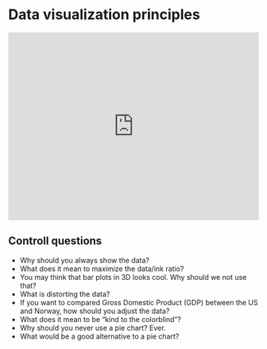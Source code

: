 # Data visualization principles

<div style='padding:75% 0 0 0;position:relative;'>
<iframe src='https://vimeo.com/showcase/11484032/embed?portrait=0&byline=0' allowfullscreen frameborder='0' style='position:absolute;top:0;left:0;width:100%;height:100%;'>
</iframe>
</div>


## Controll questions

- Why should you always show the data?
- What does it mean to maximize the data/ink ratio?
- You may think that bar plots in 3D looks cool. Why should we not use that?
- What is distorting the data?
- If you want to compared Gross Domestic Product (GDP) between the US and Norway, how should you adjust the data?
- What does it mean to be "kind to the colorblind"?
- Why should you never use a pie chart? Ever.
- What would be a good alternative to a pie chart?





